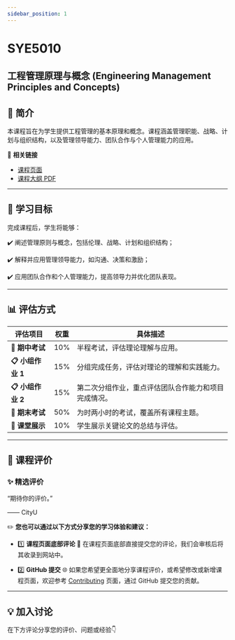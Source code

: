 ```yaml
---
sidebar_position: 1
---
```


# SYE5010
## 工程管理原理与概念 (Engineering Management Principles and Concepts)

## **📘 简介**
本课程旨在为学生提供工程管理的基本原理和概念。课程涵盖管理职能、战略、计划与组织结构，以及管理领导能力、团队合作与个人管理能力的应用。

🔗 **相关链接**
- [课程页面](https://www.cityu.edu.hk/catalogue/pg/202425/course/SYE5010.htm)
- [课程大纲 PDF](https://www.cityu.edu.hk/catalogue/pg/202425/course/SYE5010.pdf)

---

## **🎯 学习目标**

完成课程后，学生将能够：

✔️ 阐述管理原则与概念，包括伦理、战略、计划和组织结构；

✔️ 解释并应用管理领导能力，如沟通、决策和激励；

✔️ 应用团队合作和个人管理能力，提高领导力并优化团队表现。

---

## **📊 评估方式**

| **评估项目**           | **权重** | **具体描述**                                                                                       |
|-----------------------|---------|---------------------------------------------------------------------------------------------------|
| **📂 期中考试**         | 10%      | 半程考试，评估理论理解与应用。                                                                     |
| **📋 小组作业 1**       | 15%      | 分组完成任务，评估对理论的理解和实践能力。                                                          |
| **📋 小组作业 2**       | 15%      | 第二次分组作业，重点评估团队合作能力和项目完成情况。                                                 |
| **📝 期末考试**         | 50%      | 为时两小时的考试，覆盖所有课程主题。                                                                |
| **📑 课堂展示**         | 10%      | 学生展示关键论文的总结与评估。                                                                      |

---

## **💬 课程评价**

### ✨ **精选评价**
<div className={commentStyles.commentBox}>
    <p className={commentStyles.commentText}>
        “期待你的评价。”
    </p>
    <p className={commentStyles.commentAuthor}>—— CityU</p>
</div>

✏️ **您也可以通过以下方式分享您的学习体验和建议：**

- 1️⃣ **课程页面底部评论**
💬 在课程页面底部直接提交您的评论，我们会审核后将其收录到网站中。

- 2️⃣ **GitHub 提交**
🌐 如果您希望更全面地分享课程评价，或希望修改或新增课程页面，欢迎参考 [Contributing](https://penjc.github.io/CityU/contributing) 页面，通过 GitHub 提交您的贡献。

---

## **💡 加入讨论**

在下方评论分享您的评价、问题或经验👇
<Utterances />